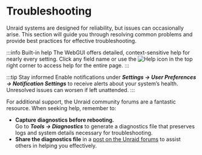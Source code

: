 # Troubleshooting

Unraid systems are designed for reliability, but issues can occasionally arise. This section will guide you through resolving common problems and provide best practices for effective troubleshooting.

:::info Built-in help
The WebGUI offers detailed, context-sensitive help for nearly every setting. Click any field name or use the ![Help](/img/Help-icon.jpg) icon in the top right corner to access help for the entire page.
:::

:::tip Stay informed
Enable notifications under ***Settings → User Preferences → Notification Settings*** to receive alerts about your system’s health. Unresolved issues can worsen if left unattended.
:::

For additional support, the Unraid community forums are a fantastic resource. When seeking help, remember to:

- **Capture diagnostics before rebooting.**  
  Go to ***Tools → Diagnostics*** to generate a diagnostics file that preserves logs and system details necessary for troubleshooting.  
- **Share the diagnostics file** in a [post on the Unraid forums](http://forums.unraid.net/) to assist others in helping you effectively.
